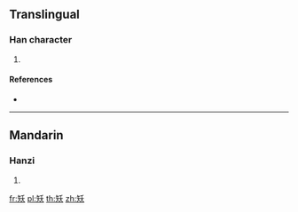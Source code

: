 {{character info/new}}
==Translingual==

===Han character===
{{Han char|rn=111|rad=矢|as=04|sn=9|four=82434|canj=OKHK}}

# {{defn|Han|sort=矢04}}

====References====
* {{Han ref|kx=0824.080|dkj=23940|dj=1236.050|hdz=42582.060|uh=77E8|ud=30696|bh=CFE9|bd=53225}}

----

==Mandarin==

===Hanzi===
{{cmn-hanzi|pin=[[yǐng]] ([[ying3]])|wg=ying<sup>3</sup>}}

# {{defn|lang=cmn|sort=矢04}}

[[fr:矨]]
[[pl:矨]]
[[th:矨]]
[[zh:矨]]
